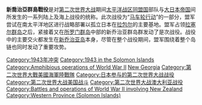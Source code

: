 {{Expand language|1=en|time=2020-09-17T16:34:18+00:00}}
{{Infobox Military Conflict
| conflict = 新喬治亞群島戰役
| partof = [[第二次世界大战|第二次世界大战]][[太平洋战争|太平洋战争]]
| image = [[File:Battle_of_New_Georgia.jpg|300px]]
| caption = 1943年8月12日，一位[[美国陆军第25轻步兵师|美军第25步兵师]]的士兵正在丛林中快速推进
| date = 1942年8月7日－1943年2月9日
| place = [[所罗门群岛|所罗门群岛]][[新喬治亞群島|新喬治亞群島]]
| result = 同盟国军队胜利
| combatant1 = '''[[同盟国_(第二次世界大战)|同盟国]]方面：''' <br />[[File:US_flag_48_stars.svg|22px]] [[美国|美国]] <br />[[File:Flag_of_the_United_Kingdom.svg|22px]] [[英国|英国]]
*[[File:Flag_of_the_Solomon_Islands_(1906–1947).svg|22px]] {{link-en|英属所罗门群岛|British Solomon Islands}}
| combatant2 = '''[[File:Flag_of_Japan_(1870–1999).svg|22px]] [[大日本帝国|大日本帝国]]'''
| commander1 = '''[[美国|美国]]方面：''' <br />[[File:Naval_jack_of_the_United_States_(1912–1959).svg|22px]] [[小威廉·哈尔西|小威廉·哈尔西]]
* [[File:Naval_jack_of_the_United_States_(1912–1959).svg|22px]] {{link-en|里士满·特纳|Richmond K. Turner}}
* [[File:Naval_jack_of_the_United_States_(1912–1959).svg|22px]] {{link-en|Theodore S. Wilkinson}}<br/>
* [[File:Naval_jack_of_the_United_States_(1912–1959).svg|22px]] [[弗雷德里克·穆斯布鲁格|弗雷德里克·穆斯布鲁格]]<br/> 
* [[File:Naval_jack_of_the_United_States_(1912–1959).svg|22px]] {{link-en|Aaron S. Merrill}}<br/>
* [[File:Naval_jack_of_the_United_States_(1912–1959).svg|22px]] {{link-en|Walden L. Ainsworth}}<br/>
* [[File:Naval_jack_of_the_United_States_(1912–1959).svg|22px]] {{link-en|Thomas J. Ryan (admiral)}}<br/>
'''U.S. Marines: '''<br/>{{flagicon|USA|1912}} {{link-en|Harry B. Liversedge}}<br/>
'''U.S. Army: '''<br/>{{flagicon|USA|1912}} {{link-en|Oscar Griswold}}<br/>
{{flagicon|USA|1912}} {{link-en|Millard F. Harmon}}<br/>
{{flagicon|USA|1912}} {{link-en|John H. Hester}}<br/>
{{flagicon|USA|1912}} {{link-en|Robert B. McClure}}<br/>
'''N.Z. Army: '''<br/>{{link-en|Harold Barrowclough}}
| commander2  = '''日本海军方面：''' <br/>[[File:Naval_ensign_of_the_Empire_of_Japan.svg|22px]] [[草鹿任一|草鹿任一]]<br/>
[[File:Naval_ensign_of_the_Empire_of_Japan.svg|22px]] {{link-en|秋山輝男|Teruo Akiyama}}{{KIA}} <br/>
[[File:Naval_ensign_of_the_Empire_of_Japan.svg|22px]] {{link-en|伊崎俊二|Shunji Isaki}}{{KIA}} <br/>
[[File:Naval_ensign_of_the_Empire_of_Japan.svg|22px]] {{link-en|杉浦嘉十|Kaju Sugiura}} <br/>
[[File:Naval_ensign_of_the_Empire_of_Japan.svg|22px]] {{link-en|伊集院松治|Matsuji Ijuin}} <br/>
'''日本陆军方面：''' <br/>[[File:War_flag_of_the_Imperial_Japanese_Army.svg|22px]] [[今村均|今村均]]
* [[File:War_flag_of_the_Imperial_Japanese_Army.svg|22px]] [[佐佐木登|佐佐木登]]
| strength1 = 约43,000人
| strength2 = 10,500人
| casualties1 = 1,195人死亡， <br/>93架飞机损毁
| casualties2 = 1,671人死亡， <br/>3873人受伤， <br/>358架飞机损毁
}}
{{Campaignbox 新佐治亞群島戰役}}
{{Campaignbox Solomons}}

'''新喬治亞群島戰役'''是对[[第二次世界大战|第二次世界大战]]期间[[太平洋战区|太平洋战区]][[同盟国_(第二次世界大战)|同盟国]]部队与[[大日本帝国|大日本帝国]]间所发生的一系列陆上及海上战役的统称。此次战役为“[[马车轮行动|马车轮行动]]”的一部分，盟军尝试在南太平洋地区进行战略部署以孤立日本在[[拉包尔|拉包尔]]的主要基地。盟军占领[[拉塞尔群岛|拉塞尔群岛]]之后，紧接着又在[[所罗门群岛|所罗门群岛]]中部的新乔治亚群岛群发动了是次战役。战役中的主要交火都发生在[[新乔治亚岛|新乔治亚岛]]本身，尽管在整个战役期间，盟军围绕着整个岛链也同时发动了重要攻势。

[[Category:1943年冲突|Category:1943年冲突]]
[[Category:1943_in_the_Solomon_Islands|Category:1943 in the Solomon Islands]]
[[Category:Amphibious_operations_of_World_War_II|Category:Amphibious operations of World War II]]
[[Category:第二次世界大战太平洋战场|New Georgia]]
[[Category:第二次世界大戰美國海軍陸戰隊|Category:第二次世界大戰美國海軍陸戰隊]]
[[Category:日本参与的第二次世界大战战役|Category:日本参与的第二次世界大战战役]]
[[Category:第二次世界大战美国战斗|Category:第二次世界大战美国战斗]]
[[Category:第二次世界大战澳大利亚战役|Category:第二次世界大战澳大利亚战役]]
[[Category:Battles_and_operations_of_World_War_II_involving_New_Zealand|Category:Battles and operations of World War II involving New Zealand]]
[[Category:Western_Province_(Solomon_Islands)|Category:Western Province (Solomon Islands)]]